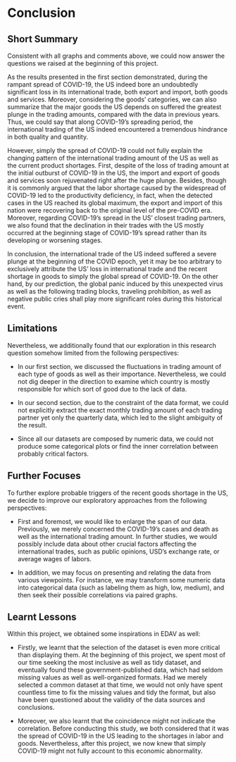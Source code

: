 # Conclusion

## Short Summary

Consistent with all graphs and comments above, we could now answer the questions we raised at the beginning of this project.

As the results presented in the first section demonstrated, during the rampant spread of COVID-19, the US indeed bore an undoubtedly significant loss in its international trade, both export and import, both goods and services. Moreover, considering the goods’ categories, we can also summarize that the major goods the US depends on suffered the greatest plunge in the trading amounts, compared with the data in previous years. Thus, we could say that along COVID-19’s spreading period, the international trading of the US indeed encountered a tremendous hindrance in both quality and quantity.

However, simply the spread of COVID-19 could not fully explain the changing pattern of the international trading amount of the US as well as the current product shortages. First, despite of the loss of trading amount at the initial outburst of COVID-19 in the US, the import and export of goods and services soon rejuvenated right after the huge plunge. Besides, though it is commonly argued that the labor shortage caused by the widespread of COVID-19 led to the productivity deficiency, in fact, when the detected cases in the US reached its global maximum, the export and import of this nation were recovering back to the original level of the pre-COVID era. Moreover, regarding COVID-19’s spread in the US’ closest trading partners, we also found that the declination in their trades with the US mostly occurred at the beginning stage of COVID-19’s spread rather than its developing or worsening stages.

In conclusion, the international trade of the US indeed suffered a severe plunge at the beginning of the COVID epoch, yet it may be too arbitrary to exclusively attribute the US’ loss in international trade and the recent shortage in goods to simply the global spread of COVID-19. On the other hand, by our prediction, the global panic induced by this unexpected virus as well as the following trading blocks, traveling prohibition, as well as negative public cries shall play more significant roles during this historical event.

## Limitations

Nevertheless, we additionally found that our exploration in this research question somehow limited from the following perspectives:

- In our first section, we discussed the fluctuations in trading amount of each type of goods as well as their importance. Nevertheless, we could not dig deeper in the direction to examine which country is mostly responsible for which sort of good due to the lack of data.

- In our second section, due to the constraint of the data format, we could not explicitly extract the exact monthly trading amount of each trading partner yet only the quarterly data, which led to the slight ambiguity of the result.

- Since all our datasets are composed by numeric data, we could not produce some categorical plots or find the inner correlation between probably critical factors.

## Further Focuses

To further explore probable triggers of the recent goods shortage in the US, we decide to improve our exploratory approaches from the following perspectives:

- First and foremost, we would like to enlarge the span of our data. Previously, we merely concerned the COVID-19’s cases and death as well as the international trading amount. In further studies, we would possibly include data about other crucial factors affecting the international trades, such as public opinions, USD’s exchange rate, or average wages of labors.

- In addition, we may focus on presenting and relating the data from various viewpoints. For instance, we may transform some numeric data into categorical data (such as labeling them as high, low, medium), and then seek their possible correlations via paired graphs.

## Learnt Lessons

Within this project, we obtained some inspirations in EDAV as well:

- Firstly, we learnt that the selection of the dataset is even more critical than displaying them. At the beginning of this project, we spent most of our time seeking the most inclusive as well as tidy dataset, and eventually found these government-published data, which had seldom missing values as well as well-organized formats. Had we merely selected a common dataset at that time, we would not only have spent countless time to fix the missing values and tidy the format, but also have been questioned about the validity of the data sources and conclusions.

- Moreover, we also learnt that the coincidence might not indicate the correlation. Before conducting this study, we both considered that it was the spread of COVID-19 in the US leading to the shortages in labor and goods. Nevertheless, after this project, we now knew that simply COVID-19 might not fully account to this economic abnormality. 


